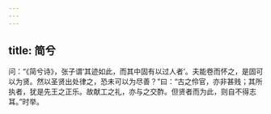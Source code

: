 ```yaml
---
---
---
```

title: 简兮
---







问：“《简兮诗》，张子谓‘其迹如此，而其中固有以过人者’。夫能卷而怀之，是固可以为贤。然以圣贤出处律之，恐未可以为尽善？”曰：“古之伶官，亦非甚贱；其所执者，犹是先王之正乐。故献工之礼，亦与之交酢。但贤者而为此，则自不得志耳。”时举。